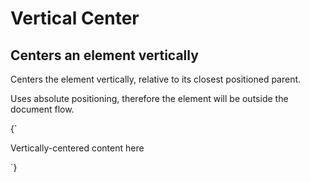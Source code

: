 
<Meta title="Layout/Vertical center" />

# Vertical Center

## Centers an element vertically

Centers the element vertically, relative to its closest positioned parent.

Uses absolute positioning, therefore the element will be outside the document flow.

<Canvas>
  <Story name="Vertical center">
    {`
      <div class="u-background-color--secondary">
        <p class="l-vertical-center">Vertically-centered content here</p>
      </div>
    `}
  </Story>
</Canvas>
